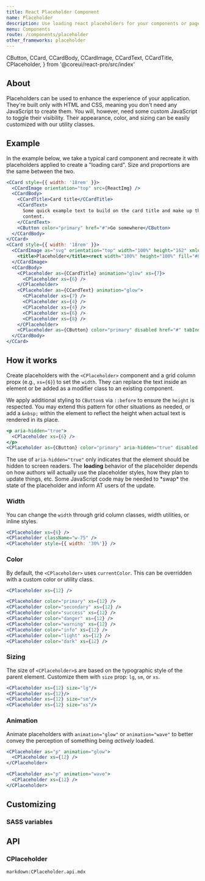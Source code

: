 ```yaml
---
title: React Placeholder Component
name: Placeholder
description: Use loading react placeholders for your components or pages to indicate something may still be loading. 
menu: Components
route: /components/placeholder
other_frameworks: placeholder
---
```


  CButton,
  CCard,
  CCardBody,
  CCardImage,
  CCardText,
  CCardTitle,
  CPlaceholder,
} from '@coreui/react-pro/src/index'


## About

Placeholders can be used to enhance the experience of your application. They're built only with HTML and CSS, meaning you don't need any JavaScript to create them. You will, however, need some custom JavaScript to toggle their visibility. Their appearance, color, and sizing can be easily customized with our utility classes.

## Example

In the example below, we take a typical card component and recreate it with placeholders applied to create a "loading card". Size and proportions are the same between the two.

```jsx preview className="d-flex justify-content-around">
<CCard style={{ width: '18rem' }}>
  <CCardImage orientation="top" src={ReactImg} />
  <CCardBody>
    <CCardTitle>Card title</CCardTitle>
    <CCardText>
      Some quick example text to build on the card title and make up the bulk of the card's
      content.
    </CCardText>
    <CButton color="primary" href="#">Go somewhere</CButton>
  </CCardBody>
</CCard>
<CCard style={{ width: '18rem' }}>
  <CCardImage as="svg" orientation="top" width="100%" height="162" xmlns="http://www.w3.org/2000/svg" role="img" aria-label="Placeholder" preserveAspectRatio="xMidYMid slice" focusable="false">
    <title>Placeholder</title><rect width="100%" height="100%" fill="#868e96"></rect>
  </CCardImage>
  <CCardBody>
    <CPlaceholder as={CCardTitle} animation="glow" xs={7}>
      <CPlaceholder xs={6} />
    </CPlaceholder>
    <CPlaceholder as={CCardText} animation="glow">
      <CPlaceholder xs={7} />
      <CPlaceholder xs={4} />
      <CPlaceholder xs={4} />
      <CPlaceholder xs={6} />
      <CPlaceholder xs={8} />
    </CPlaceholder>
    <CPlaceholder as={CButton} color="primary" disabled href="#" tabIndex={-1} xs={6}></CPlaceholder>
  </CCardBody>
</CCard>
```

## How it works

Create placeholders with the `<CPlaceholder>` component and a grid column propx (e.g., `xs={6}`) to set the `width`. They can replace the text inside an element or be added as a modifier class to an existing component.

We apply additional styling to `CButton`s via `::before` to ensure the `height` is respected. You may extend this pattern for other situations as needed, or add a `&nbsp;` within the element to reflect the height when actual text is rendered in its place.

```jsx preview
<p aria-hidden="true">
  <CPlaceholder xs={6} />
</p>
<CPlaceholder as={CButton} color="primary" aria-hidden="true" disabled href="#" tabIndex={-1} xs={4}></CPlaceholder>
```

<Callout className="mb-4" color="info">
  The use of <code>aria-hidden="true"</code> only indicates that the element should be hidden to
  screen readers. The <strong>loading</strong> behavior of the placeholder depends on how authors
  will actually use the placeholder styles, how they plan to update things, etc. Some JavaScript
  code may be needed to *swap* the state of the placeholder and inform AT users of the update.
</Callout>

### Width

You can change the `width` through grid column classes, width utilities, or inline styles.

```jsx preview
<CPlaceholder xs={6} />
<CPlaceholder className="w-75" />
<CPlaceholder style={{ width: '30%'}} />
```

### Color

By default, the `<CPlaceholder>` uses `currentColor`. This can be overridden with a custom color or utility class.

```jsx preview
<CPlaceholder xs={12} />

<CPlaceholder color="primary" xs={12} />
<CPlaceholder color="secondary" xs={12} />
<CPlaceholder color="success" xs={12} />
<CPlaceholder color="danger" xs={12} />
<CPlaceholder color="warning" xs={12} />
<CPlaceholder color="info" xs={12} />
<CPlaceholder color="light" xs={12} />
<CPlaceholder color="dark" xs={12} />
```

### Sizing

The size of `<CPlaceholder>`s are based on the typographic style of the parent element. Customize them with `size` prop: `lg`, `sm`, or `xs`.

```jsx preview
<CPlaceholder xs={12} size="lg"/>
<CPlaceholder xs={12}/>
<CPlaceholder xs={12} size="sm"/>
<CPlaceholder xs={12} size="xs"/>
```

### Animation

Animate placeholders with `animation="glow"` or `animation="wave"` to better convey the perception of something being _actively_ loaded.

```jsx preview
<CPlaceholder as="p" animation="glow">
  <CPlaceholder xs={12} />
</CPlaceholder>

<CPlaceholder as="p" animation="wave">
  <CPlaceholder xs={12} />
</CPlaceholder>
```

## Customizing

### SASS variables

<ScssDocs file="_variables.scss" capture="placeholders"/>

## API

### CPlaceholder

`markdown:CPlaceholder.api.mdx`
